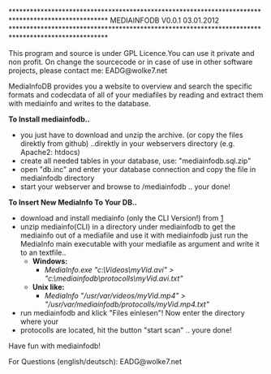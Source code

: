 <nowiki>

***************************************************************************************************

						MEDIAINFODB
						   V0.0.1
 
03.01.2012
***************************************************************************************************
</nowiki>

This program and source is under GPL Licence.You can use it private and 
non profit. On change the sourcecode or in case of use in other software 
projects, please contact me: EADG@wolke7.net


MediaInfoDB provides you a website to overview and search the specific 
formats and codecdata of all of your mediafiles by reading and extract 
them with mediainfo and writes to the database.


'''To Install mediainfodb..'''

* you just have to download and unzip the archive. (or copy the files direktly from github) ..direktly in your webservers directory (e.g. Apache2: htdocs)
* create all needed tables in your database, use: "mediainfodb.sql.zip"
* open "db.inc" and enter your database connection and copy the file in mediainfodb directory
* start your webserver and browse to /mediainfodb .. your done!



'''To Insert New MediaInfo To Your DB..'''
* download and install mediainfo (only the CLI Version!) from [http://mediainfo.sourceforge.net]
* unzip mediainfo(CLI) in a directory under mediainfodb to get the mediainfo out of a mediafile and use it with mediainfodb just run the MediaInfo main executable with your mediafile as argument and write it to an textfile..
** '''Windows: '''
*** ''MediaInfo.exe "c:\Videos\myVid.avi" > "c:\mediainfodb\protocolls\myVid.avi.txt"''
** '''Unix like: '''
***  ''MediaInfo "/usr/var/videos/myVid.mp4" > "/usr/var/mediainfodb/protocolls/myVid.mp4.txt"''
* run mediainfodb and klick "Files einlesen"! Now enter the directory where your 
* protocolls are located, hit the button "start scan" .. youre done!

Have fun with mediainfodb! 


For Questions (english/deutsch): EADG@wolke7.net  


